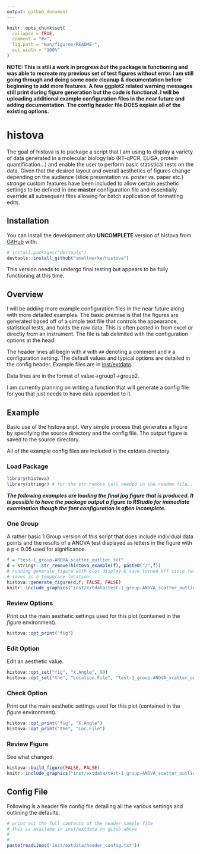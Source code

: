 ```yaml
---
output: github_document
---
```


<!-- README.md is generated from README.Rmd. Please edit that file -->

```r
knitr::opts_chunk$set(
  collapse = TRUE,
  comment = "#>",
  fig.path = "man/figures/README-",
  out.width = "100%"
)
```

**NOTE: This is still a work in progress *but* the package is functioning and was able to recreate my previous set of test figures without error. I am still going through and doing some code cleanup & documentation before beginning to add more features. A few ggplot2 related warning messages still print during figure generation but the code is functional. I will be uploading additional example configuration files in the near future and adding documentation. The config header file DOES explain all of the existing options.** 

# histova

<!-- badges: start -->
<!-- badges: end -->

The goal of histova is to package a script that I am using to display a variety of data generated in a molecular biology lab (RT-qPCR, ELISA, protein quantification...) and enable the user to perform basic statistical tests on the data. Given that the desired layout and overall aesthetics of figures change depending on the audience (slide presentation vs. poster vs. paper etc.) *strange* custom features have been included to allow certain aesthetic settings to be defined in one **master** configuration file and essentially override all subsequent files allowing for batch application of formatting edits.

## Installation

You can install the development *aka* **UNCOMPLETE** version of histova from [GitHub](https://github.com/) with:

``` r
# install.packages("devtools")
devtools::install_github("smallwerke/histova")
```

This version needs to undergo final testing but appears to be fully functioning at this time.

## Overview

I will be adding more example configuration files in the near future along with more detailed examples. The basic premise is that the figures are generated based off of a simple text file that controls the appearance, statistical tests, and holds the raw data. This is often pasted in from excel or directly from an instrument. The file is tab delimited with the configuration options at the head. 

The header lines all begin with `#` with `##` denoting a comment and `#` a configuration setting. The default values and typical options are detailed in the config header. Example files are in [inst/extdata](https://github.com/smallwerke/histova/tree/main/inst/extdata).

Data lines are in the format of value->group1->group2.

I am currently planning on writing a function that will generate a config file for you that just needs to have data appended to it.

## Example

Basic use of the histova sript. Very simple process that generates a figure by specifying the source directory and the config file. The output figure is saved to the source directory.

All of the example config files are included in the extdata directory.

### Load Package

```r
library(histova)
library(stringr) # for the str_remove call needed in the readme file...
```

***The following examples are loading the final jpg figure that is produced. It is possible to have the package output a figure to RStudio for immediate examination though the font configuration is often incomplete.***

### One Group

A rather basic 1 Group version of this script that does include individual data points and the results of a ANOVA test displayed as letters in the figure with a p < 0.05 used for significance.

```r
f = "test-1_group-ANOVA_scatter_outlier.txt"
d = stringr::str_remove(histova_example(f), paste0("/",f))
# running generate_figure with plot display & save turned off since readme 
# saves in a temporary location
histova::generate_figure(d,f, FALSE, FALSE)
knitr::include_graphics("inst/extdata/test-1_group-ANOVA_scatter_outlier.jpg")
```

### Review Options

Print out the main aesthetic settings used for this plot (contained in the *figure* environment).

```r
histova::opt_print("fig")
```

### Edit Option

Edit an aesthetic value.

```r
histova::opt_set("fig", "X.Angle", 90)
histova::opt_set("the", "Location.File", "test-1_group-ANOVA_scatter_outlier-90.txt")
```

### Check Option

Print out the main aesthetic settings used for this plot (contained in the *figure* environment).

```r
histova::opt_print("fig", "X.Angle")
histova::opt_print("the", "Loc.File")
```

### Review Figure

See what changed.

```r
histova::build_figure(FALSE, FALSE)
knitr::include_graphics("inst/extdata/test-1_group-ANOVA_scatter_outlier-90.jpg")
```

## Config File

Following is a header file config file detailing all the various settings and outlining the defaults.

```r
# print out the full contents of the header sample file
# this is availabe in inst/extdata on gitub above
#
#
paste(readLines('inst/extdata/header_config.txt')) 
```

